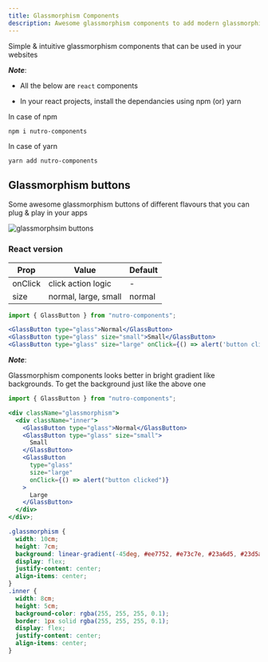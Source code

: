 ```yaml
---
title: Glassmorphism Components
description: Awesome glassmorphism components to add modern glassmorphism flavour to your websites
---
```


Simple & intuitive glassmorphism components that can be used in your websites

_**Note**_:

- All the below are `react` components

- In your react projects, install the dependancies using npm (or) yarn

In case of npm

```curl
npm i nutro-components
```

In case of yarn

```curl
yarn add nutro-components
```

## Glassmorphism buttons

Some awesome glassmorphism buttons of different flavours that you can plug & play in your apps

<img src="./glassButton.png" alt="glassmorphsim buttons" />


### React version

| Prop    | Value                | Default |
| ------- | -------------------- | ------- |
| onClick | click action logic   | -       |
| size    | normal, large, small | normal  |

```jsx
import { GlassButton } from "nutro-components";

<GlassButton type="glass">Normal</GlassButton>
<GlassButton type="glass" size="small">Small</GlassButton>
<GlassButton type="glass" size="large" onClick={() => alert('button clicked')}>Large</GlassButton>
```

_**Note**_:

Glassmorphism components looks better in bright gradient like backgrounds. To get the background just like the above one

```jsx
import { GlassButton } from "nutro-components";

<div className="glassmorphism">
  <div className="inner">
    <GlassButton type="glass">Normal</GlassButton>
    <GlassButton type="glass" size="small">
      Small
    </GlassButton>
    <GlassButton
      type="glass"
      size="large"
      onClick={() => alert("button clicked")}
    >
      Large
    </GlassButton>
  </div>
</div>;
```

```css
.glassmorphism {
  width: 10cm;
  height: 7cm;
  background: linear-gradient(-45deg, #ee7752, #e73c7e, #23a6d5, #23d5ab);
  display: flex;
  justify-content: center;
  align-items: center;
}
.inner {
  width: 8cm;
  height: 5cm;
  background-color: rgba(255, 255, 255, 0.1);
  border: 1px solid rgba(255, 255, 255, 0.1);
  display: flex;
  justify-content: center;
  align-items: center;
}
```
